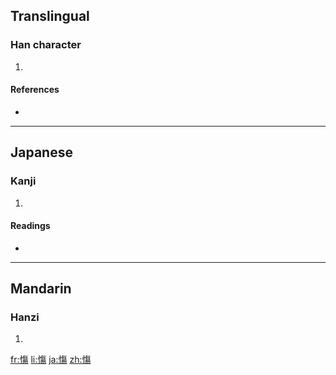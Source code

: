==Translingual==

===Han character===
{{Han char|rn=61|rad=心|as=11|sn=14|four=|canj=心人日竹 (POAH)}}

# {{defn|Han|sort=心11}}

====References====
* {{Han ref|kx=0400.010|dkj=11133|dj=0739.210|hdz=42346.070|uh=616F|ud=24943}}

----

==Japanese==

===Kanji===
{{ja-kanji|grade=|rs=心11}}

# {{defn|Japanese|sort=心11}}

====Readings====
* {{ja-readings|on=[[しょう]] (shō)|kun=[[いたむ]] (itamu)}}

----

==Mandarin==

===Hanzi===
{{cmn-hanzi|pin=[[shāng]] ([[shang1]])|wg=shang<sup>1</sup>}}

# {{defn|Mandarin|sort=心11}}

[[fr:慯]]
[[li:慯]]
[[ja:慯]]
[[zh:慯]]